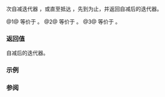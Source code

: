 {{cpp/experimental/ranges/title|prev}}
{{cpp/experimental/ranges/iterator/navbar}}
{{dcl begin}}
{{dcl header|experimental/ranges/iterator}}
{{dcl|notes={{mark|定制点对象}}|since=ranges|1=
namespace {
    constexpr /* 未指明 */ prev = /* 未指明 */;
}
}}
{{dcl h|调用签名}}
{{dcl|num=1|1=
template&lt; Iterator I &gt;
constexpr I prev( I i );
}}
{{dcl|num=2|1=
template&lt; Iterator I &gt;
constexpr I prev( I i, ranges::difference_type_t&lt;I&gt; n );
}}
{{dcl|num=3|1=
template&lt; Iterator I &gt;
constexpr I prev( I i, ranges::difference_type_t&lt;I&gt; n, I bound );
}}
{{dcl end}}

{{c|n}} 次自减迭代器 {{c|i}}，或直至抵达 {{c|bound}}，先到为止，并返回自减后的迭代器。

@1@ 等价于 {{c|--i; return i;}}。
@2@ 等价于 {{c|ranges::advance(i, -n); return i;}}。
@3@ 等价于 {{c|ranges::advance(i, -n, bound); return i;}}。

{{cpp/experimental/ranges/cpo}}

=== 返回值 ===
自减后的迭代器。

===示例===
{{example}}

===参阅===
{{dsc begin}}
{{dsc inc|cpp/iterator/dsc prev}}
{{dsc inc|cpp/experimental/ranges/iterator/dsc advance}}
{{dsc inc|cpp/experimental/ranges/iterator/dsc next}}
{{dsc inc|cpp/experimental/ranges/iterator/dsc distance}}
{{dsc end}}

{{langlinks|en|ja}}